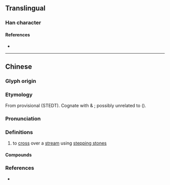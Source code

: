 {{character info}}
==Translingual==

===Han character===
{{Han char|rn=85|rad=水|as=15|sn=18|four=31127|canj=EMTB|ids=⿰氵厲}}

====References====
* {{Han ref|kx=0658.120|dkj=18569|dj=1068.130|hdz=31767.030|uh=6FFF|ud=28671|bh=EFF2|bd=61426}}

----

==Chinese==
{{zh-forms|s=𪵱|alt=砅}}

===Glyph origin===
{{Han etym}}

===Etymology===
From provisional {{der|zh|sit-pro|*rap||to cross (river), to ford, to wade}} (STEDT). Cognate with {{cog|bo|tr=rab(s)|t=ford}} & {{cog|kac|tr=rap⁵⁵}}; possibly unrelated to {{och-l|瀨}} ({{zh-ref|Schuessler, 2007}}).

===Pronunciation===
{{zh-pron
|m=lì
|c=lai6
|mn=lē
|mc=y
|oc=y
|cat=v
}}

===Definitions===
{{zh-hanzi}}

# to [[cross]] over a [[stream]] using [[stepping stone]]s

====Compounds====
{{zh-der|槌骨濿髓}}

===References===
* {{R:twedu|B02329}}
